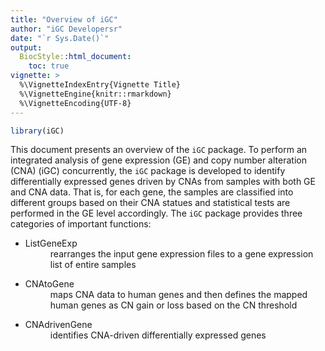```yaml
---
title: "Overview of iGC"
author: "iGC Developersr"
date: "`r Sys.Date()`"
output:
  BiocStyle::html_document:
    toc: true
vignette: >
  %\VignetteIndexEntry{Vignette Title}
  %\VignetteEngine{knitr::rmarkdown}
  %\VignetteEncoding{UTF-8}
---
```

```r
library(iGC)
```
This document presents an overview of the `iGC` package. To perform an integrated analysis of gene expression (GE) and copy number alteration (CNA) (iGC) concurrently, the `iGC` package is developed to identify differentially expressed genes driven by CNAs from samples with both GE and CNA data. That is, for each gene, the samples are classified into different groups based on their CNA statues and statistical tests are performed in the GE level accordingly. The `iGC` package provides three categories of important functions: 

- ListGeneExp
  : rearranges the input gene expression files to a gene expression list of entire samples
- CNAtoGene
  : maps CNA data to human genes and then defines the mapped human genes as CN gain or loss based on the CN threshold
- CNAdrivenGene
  : identifies CNA-driven differentially expressed genes

